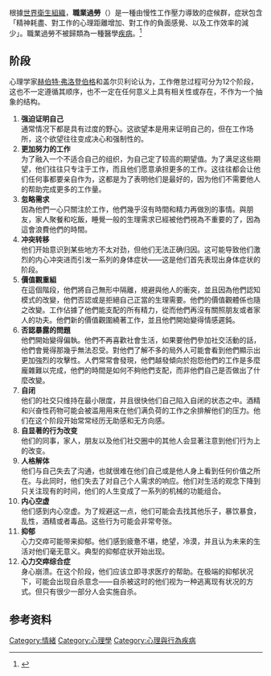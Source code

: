 {{not|厭煩|疲倦|慢性疲勞|過勞}}
{{medical}}
{{Infobox disease
|Name =職業過勞<br/> Burn-out|ICD10 = {{ICD10|Z|73|0|z|70}}}}

根據[[世界衛生組織|世界衛生組織]]，'''職業過勞'''（{{lang-en|Occupational burnout}}）是一種由慢性工作壓力導致的症候群，症狀包含「精神耗盡、對工作的心理距離增加、對工作的負面感覺、以及工作效率的減少」。職業過勞不被歸類為一種醫學[[疾病|疾病]]。<ref name="WHO-2019">{{Cite web|url=http://www.who.int/mental_health/evidence/burn-out/en/|title=Burn-out an "occupational phenomenon": International Classification of Diseases|website=WHO|date=28 May 2019|access-date=2019-06-01|archive-date=2019-05-31|archive-url=https://web.archive.org/web/20190531225125/https://www.who.int/mental_health/evidence/burn-out/en/|dead-url=no}}</ref>

== 阶段 ==
心理学家[[赫伯特·弗洛登伯格|赫伯特·弗洛登伯格]]和盖尔贝利论认为，工作倦怠过程可分为12个阶段，这也不一定遵循其顺序，也不一定在任何意义上具有相关性或存在，不作为一个抽象的结构。
#'''强迫证明自己'''<br />通常情况下都是具有过度的野心。这欲望本是用来证明自己的，但在工作场所，这个欲望往往变成决心和强制性的。
#'''更加努力的工作'''<br />为了融入一个不适合自己的组织，为自己定了较高的期望值。为了满足这些期望，他们往往只专注于工作，而且他们愿意承担更多的工作。这往往都会让他们任何事都要亲自作为，这都是为了表明他们是最好的，因为他们不需要他人的帮助完成更多的工作量。
#'''忽略需求'''<br />因為他們一心只關注於工作，他們幾乎沒有時間和精力再做別的​​事情。與朋友，家人聚餐和吃飯，睡覺一般的生理需求已經被他們視為不重要的了，因為這會浪費他們的時間。
#'''冲突转移'''<br />他们开始意识到某些地方不太对劲，但他们无法正确归因。这可能导致他们激烈的内心冲突进而引发一系列的身体症状——这是他们首先表现出身体症状的阶段。
#'''價值觀重組'''<br />在這個階段，他們將自己無形中隔離，規避與他人的衝突，並且因為他們認知模式的改變，他們否認或是拒絕自己正當的生理需要。他們的價值觀體係也隨之改變。工作佔據了他們能支配的所有精力，從而他們再沒有關照朋友或者家人的功夫。他們新的價值觀圍繞著工作，並且他們開始變得情感遲鈍。
#'''否認暴露的問題'''<br />他們開始變得偏執​​。他們不再喜歡社會生活，如果要他們參加社交活動的話，他們會覺得那幾乎無法忍受。對他們了解不多的局外人可能會看到他們顯示出更加強烈的攻擊性。人們常常會發現，他們越發傾向於抱怨他們的工作是多麼龐雜難以完成，他們的時間是如何不夠他們支配，而非他們自己是否做出了什麼改變。
#'''自闭'''<br />他们的社交只维持在最小限度，并且很快他们自己陷入自闭的状态之中。酒精和兴奋性药物可能会被滥用用来在他们满负荷的工作之余排解他们的压力。他们在这个阶段开始常常经历无助感和无方向感。
#'''自显著的行为改变'''<br />他们的同事，家人，朋友以及他们社交圈中的其他人会显著注意到他们行为上的改变。
#'''人格解体'''<br />他们与自己失去了沟通，也就很难在他们自己或是他人身上看到任何价值之所在。与此同时，他们失去了对自己个人需求的响应。他们对生活的观念下降到只关注现有的时间，他们的人生变成了一系列的机械的功能组合。
#'''内心空虚'''<br />他们感到内心空虚。为了规避这一点，他们可能会去找其他乐子，暴饮暴食，乱性，酒精或者毒品。这些行为可能会非常夸张。
#'''抑郁'''<br />心力交瘁可能带来抑郁。他们感到疲惫不堪，绝望，冷漠，并且认为未来的生活对他们毫无意义。典型的抑郁症状开始出现。
#'''心力交瘁综合症'''<br />身心崩溃。在这个阶段，他们应该立即寻求医疗的帮助。在极端的抑郁状况下，可能会出现自杀意念——自杀被这时的他们视为一种逃离现有状况的方式。但只有很少一部分人会实施自杀。

==参考资料==
{{reflist}}

{{portal bar|醫學|神經科學}}
{{職業安全與健康}}
{{就業}}
{{Authority control}}

{{DEFAULTSORT:Burnout}}
[[Category:情緒|Category:情緒]]
[[Category:心理學|Category:心理學]]
[[Category:心理與行為疾病|Category:心理與行為疾病]]